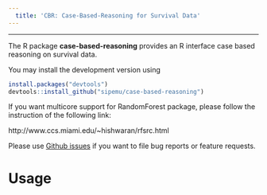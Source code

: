 ```yaml
---
  title: 'CBR: Case-Based-Reasoning for Survival Data'
---
```

  
  ---
  
  The R package **case-based-reasoning** provides an R interface case based reasoning on survival data.

You may install the development version using 
```r
install.packages("devtools")
devtools::install_github("sipemu/case-based-reasoning")
```

If you want multicore support for RandomForest package, please follow the instruction of the following link:
  
  http://www.ccs.miami.edu/~hishwaran/rfsrc.html

Please use [Github issues](https://github.com/sipemu/case-based-reasoning/issues) if you want to file bug reports or feature requests.

# Usage
